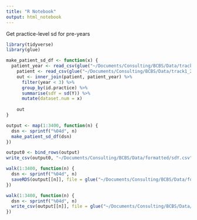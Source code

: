 ```yaml
---
title: "R Notebook"
output: html_notebook
---
```


Get practice-level sd for pre-years

```r
library(tidyverse)
library(glue)

make_patient_sd_df <- function(x) {
  patient_year <- read_csv(glue("~/Documents/Consulting/BCBS/Data/track1_20220404/patient_year/acic_patient_year_{x}.csv"))
    patient <- read_csv(glue("~/Documents/Consulting/BCBS/Data/track1_20220404/patient/acic_patient_{x}.csv"))
    out <- inner_join(patient, patient_year) %>% 
      filter(year < 3) %>% 
      group_by(id.practice) %>% 
      summarise(sdY = sd(Y)) %>% 
      mutate(dataset.num = x)
    
    out
}

output <- map(1:3400, function(n) {
  dsn <- sprintf("%04d", n)
  make_patient_sd_df(dsn)
})
```

```r
output0 <- bind_rows(output)
write_csv(output0, "~/Documents/Consulting/BCBS/Data/formatted/sdY.csv")
```

```r
walk(1:3400, function(n) {
  dsn <- sprintf("%04d", n)
  saveRDS(output[[n]], file = glue("~/Documents/Consulting/BCBS/Data/formatted/track1_sdy/acic_practice_{dsn}_sdy.rds"))
})
```

```r
walk(1:3400, function(n) {
  dsn <- sprintf("%04d", n)
  write_csv(output[[n]], file = glue("~/Documents/Consulting/BCBS/Data/formatted/track1_sdy/acic_practice_{dsn}_sdy.csv"))
})
```

